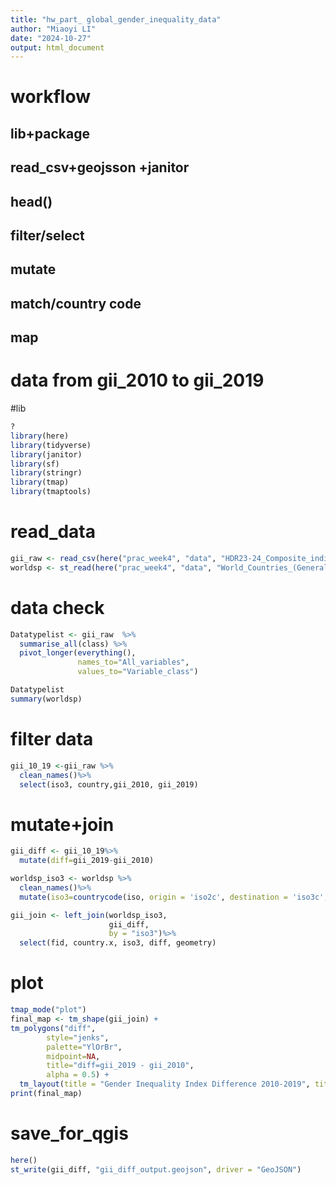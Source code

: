 ```yaml
---
title: "hw_part_ global_gender_inequality_data"
author: "Miaoyi LI"
date: "2024-10-27"
output: html_document
---
```

# workflow
## lib+package
## read_csv+geojsson +janitor
## head()
## filter/select
## mutate
## match/country code
## map

# data from gii_2010 to gii_2019

#lib
```r
?
library(here)
library(tidyverse)
library(janitor)
library(sf)
library(stringr)
library(tmap)
library(tmaptools)
```

# read_data
```r
gii_raw <- read_csv(here("prac_week4", "data", "HDR23-24_Composite_indices_complete_time_series.csv"))
worldsp <- st_read(here("prac_week4", "data", "World_Countries_(Generalized)_9029012925078512962.geojson"))
```

# data check
```r
Datatypelist <- gii_raw  %>% 
  summarise_all(class) %>%
  pivot_longer(everything(), 
               names_to="All_variables", 
               values_to="Variable_class")

Datatypelist
summary(worldsp)
```

# filter data
```r
gii_10_19 <-gii_raw %>%
  clean_names()%>%
  select(iso3, country,gii_2010, gii_2019)
```

# mutate+join
```r
gii_diff <- gii_10_19%>%
  mutate(diff=gii_2019-gii_2010)

worldsp_iso3 <- worldsp %>%
  clean_names()%>%
  mutate(iso3=countrycode(iso, origin = 'iso2c', destination = 'iso3c', warn = FALSE ))

gii_join <- left_join(worldsp_iso3,
                      gii_diff,
                      by = "iso3")%>%
  select(fid, country.x, iso3, diff, geometry)
```

# plot
```r
tmap_mode("plot")
final_map <- tm_shape(gii_join) + 
tm_polygons("diff", 
        style="jenks",
        palette="YlOrBr",
        midpoint=NA,
        title="diff=gii_2019 - gii_2010",
        alpha = 0.5) + 
  tm_layout(title = "Gender Inequality Index Difference 2010-2019", title.position = c("center", "top"), legend.position = c("right", "bottom"))
print(final_map)
```

# save_for_qgis
```r
here()
st_write(gii_diff, "gii_diff_output.geojson", driver = "GeoJSON")
```


